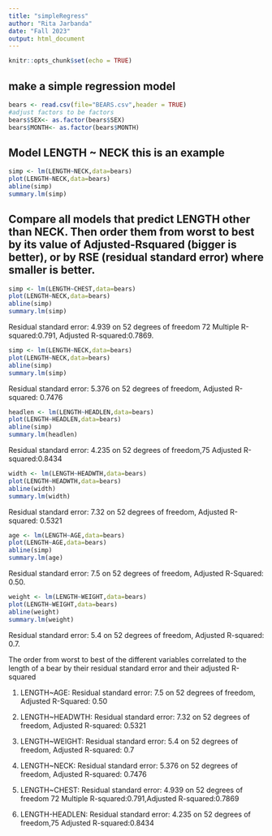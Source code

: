 ```yaml
---
title: "simpleRegress"
author: "Rita Jarbanda"
date: "Fall 2023"
output: html_document
---
```


```r
knitr::opts_chunk$set(echo = TRUE)
```

## make a simple regression model

```r
bears <- read.csv(file="BEARS.csv",header = TRUE)
#adjust factors to be factors
bears$SEX<- as.factor(bears$SEX)
bears$MONTH<- as.factor(bears$MONTH)
```

## Model LENGTH ~ NECK  this is an example  

```r
simp <- lm(LENGTH~NECK,data=bears)
plot(LENGTH~NECK,data=bears)
abline(simp)
summary.lm(simp)
```


## Compare all models that predict LENGTH other than NECK. Then order them from worst to best by its value of Adjusted-Rsquared (bigger is better), or by RSE (residual standard error) where smaller is better. 

```r
simp <- lm(LENGTH~CHEST,data=bears)
plot(LENGTH~NECK,data=bears)
abline(simp)
summary.lm(simp)
```

Residual standard error: 4.939 on 52 degrees of freedom 72 Multiple R-squared:0.791, Adjusted R-squared:0.7869.

```r
simp <- lm(LENGTH~NECK,data=bears)
plot(LENGTH~NECK,data=bears)
abline(simp)
summary.lm(simp)
```

Residual standard error: 5.376 on 52 degrees of freedom, Adjusted R-squared: 0.7476

```r
headlen <- lm(LENGTH~HEADLEN,data=bears)
plot(LENGTH~HEADLEN,data=bears)
abline(simp)
summary.lm(headlen)
```

Residual standard error: 4.235 on 52 degrees of freedom,75 Adjusted R-squared:0.8434

```r
width <- lm(LENGTH~HEADWTH,data=bears)
plot(LENGTH~HEADWTH,data=bears)
abline(width)
summary.lm(width)
```

Residual standard error: 7.32 on 52 degrees of freedom, Adjusted R-squared: 0.5321

```r
age <- lm(LENGTH~AGE,data=bears)
plot(LENGTH~AGE,data=bears)
abline(simp)
summary.lm(age)
```

Residual standard error: 7.5 on 52 degrees of freedom, Adjusted R-Squared: 0.50.

```r
weight <- lm(LENGTH~WEIGHT,data=bears)
plot(LENGTH~WEIGHT,data=bears)
abline(weight)
summary.lm(weight)
```

Residual standard error: 5.4 on 52 degrees of freedom, Adjusted R-squared: 0.7.  

The order from worst to best of the different variables correlated to the length of a bear by their residual standard error and their adjusted R-squared

1. LENGTH~AGE: Residual standard error: 7.5 on 52 degrees of freedom, Adjusted R-Squared: 0.50

2. LENGTH~HEADWTH: Residual standard error: 7.32 on 52 degrees of freedom, Adjusted R-squared: 0.5321

3. LENGTH~WEIGHT: Residual standard error: 5.4 on 52 degrees of freedom, Adjusted R-squared: 0.7

4. LENGTH~NECK: Residual standard error: 5.376 on 52 degrees of freedom, Adjusted R-squared: 0.7476

5. LENGTH~CHEST: Residual standard error: 4.939 on 52 degrees of freedom 72 Multiple R-squared:0.791,Adjusted R-squared:0.7869

6. LENGTH-HEADLEN: Residual standard error: 4.235 on 52 degrees of freedom,75 Adjusted R-squared:0.8434